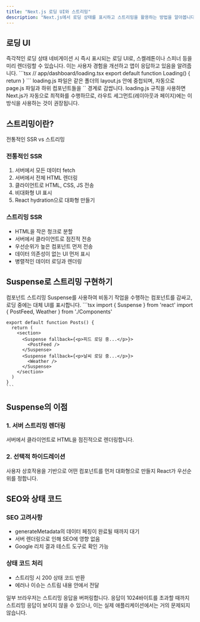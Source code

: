 ```yaml
---
title: "Next.js 로딩 UI와 스트리밍"
description: "Next.js에서 로딩 상태를 표시하고 스트리밍을 활용하는 방법을 알아봅니다"
---
```



## 로딩 UI

<Card className="mb-6">
  <CardHeader>
    <CardTitle>즉각적인 로딩 상태</CardTitle>
    <CardDescription>
      네비게이션 시 즉시 표시되는 로딩 UI로, 스켈레톤이나 스피너 등을 미리 렌더링할 수 있습니다.
      이는 사용자 경험을 개선하고 앱이 응답하고 있음을 알려줍니다.
    </CardDescription>
  </CardHeader>
  <CardContent>
    ```tsx
    // app/dashboard/loading.tsx
    export default function Loading() {
      return <LoadingSkeleton />
    }
    ```
    loading.js 파일은 같은 폴더의 layout.js 안에 중첩되며, 자동으로 page.js 파일과 
    하위 컴포넌트들을 `<Suspense>` 경계로 감쌉니다.
  </CardContent>
</Card>

<Alert className="mb-6">
  <AlertDescription>
    loading.js 규칙을 사용하면 Next.js가 자동으로 최적화를 수행하므로, 라우트 세그먼트(레이아웃과 페이지)에는
    이 방식을 사용하는 것이 권장됩니다.
  </AlertDescription>
</Alert>

## 스트리밍이란?

<Card className="mb-6">
  <CardHeader>
    <CardTitle>전통적인 SSR vs 스트리밍</CardTitle>
  </CardHeader>
  <CardContent>
    <div className="grid grid-cols-2 gap-4">
      <div className="p-4 border rounded-lg">
        <h3 className="font-medium mb-2">전통적인 SSR</h3>
        <ol className="list-decimal pl-4 space-y-2">
          <li>서버에서 모든 데이터 fetch</li>
          <li>서버에서 전체 HTML 렌더링</li>
          <li>클라이언트로 HTML, CSS, JS 전송</li>
          <li>비대화형 UI 표시</li>
          <li>React hydration으로 대화형 만들기</li>
        </ol>
      </div>
      <div className="p-4 border rounded-lg">
        <h3 className="font-medium mb-2">스트리밍 SSR</h3>
        <ul className="list-disc pl-4 space-y-2">
          <li>HTML을 작은 청크로 분할</li>
          <li>서버에서 클라이언트로 점진적 전송</li>
          <li>우선순위가 높은 컴포넌트 먼저 전송</li>
          <li>데이터 의존성이 없는 UI 먼저 표시</li>
          <li>병렬적인 데이터 로딩과 렌더링</li>
        </ul>
      </div>
    </div>
  </CardContent>
</Card>

## Suspense로 스트리밍 구현하기

<Card className="mb-6">
  <CardHeader>
    <CardTitle>컴포넌트 스트리밍</CardTitle>
    <CardDescription>
      Suspense를 사용하여 비동기 작업을 수행하는 컴포넌트를 감싸고, 로딩 중에는 대체 UI를 표시합니다.
    </CardDescription>
  </CardHeader>
  <CardContent>
    ```tsx
    import { Suspense } from 'react'
    import { PostFeed, Weather } from './Components'
    
    export default function Posts() {
      return (
        <section>
          <Suspense fallback={<p>피드 로딩 중...</p>}>
            <PostFeed />
          </Suspense>
          <Suspense fallback={<p>날씨 로딩 중...</p>}>
            <Weather />
          </Suspense>
        </section>
      )
    }
    ```
  </CardContent>
</Card>

## Suspense의 이점

<Card className="mb-6">
  <CardContent className="pt-6">
    <div className="space-y-4">
      <div>
        <h3 className="font-medium mb-2">1. 서버 스트리밍 렌더링</h3>
        <p>서버에서 클라이언트로 HTML을 점진적으로 렌더링합니다.</p>
      </div>
      <div>
        <h3 className="font-medium mb-2">2. 선택적 하이드레이션</h3>
        <p>사용자 상호작용을 기반으로 어떤 컴포넌트를 먼저 대화형으로 만들지 React가 우선순위를 정합니다.</p>
      </div>
    </div>
  </CardContent>
</Card>

## SEO와 상태 코드

<Card className="mb-6">
  <CardContent className="space-y-4">
    <div>
      <h3 className="font-medium mb-2">SEO 고려사항</h3>
      <ul className="list-disc pl-6">
        <li>generateMetadata의 데이터 페칭이 완료될 때까지 대기</li>
        <li>서버 렌더링으로 인해 SEO에 영향 없음</li>
        <li>Google 리치 결과 테스트 도구로 확인 가능</li>
      </ul>
    </div>
    <div>
      <h3 className="font-medium mb-2">상태 코드 처리</h3>
      <ul className="list-disc pl-6">
        <li>스트리밍 시 200 상태 코드 반환</li>
        <li>에러나 이슈는 스트림 내용 안에서 전달</li>
      </ul>
    </div>
  </CardContent>
</Card>

<Alert className="mt-6 bg-yellow-50">
  <AlertDescription>
    일부 브라우저는 스트리밍 응답을 버퍼링합니다. 응답이 1024바이트를 초과할 때까지 스트리밍 응답이
    보이지 않을 수 있으나, 이는 실제 애플리케이션에서는 거의 문제되지 않습니다.
  </AlertDescription>
</Alert>